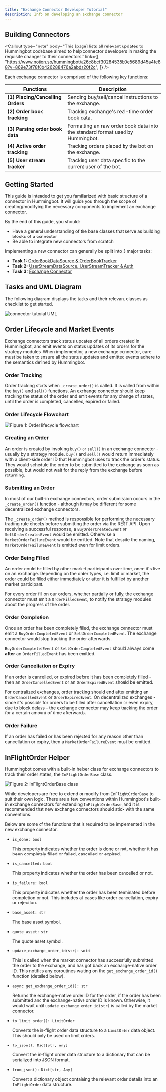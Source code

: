 ```yaml
---
title: "Exchange Connector Developer Tutorial"
description: Info on developing an exchange connector
---
```



## Building Connectors

<Callout
  type="note"
  body="This [page] lists all relevant updates to Hummingbot codebase aimed to help connector developers in making the requisite changes to their connectors."
  link={[
    "https://www.notion.so/hummingbot/a26c8bcf30284535b0e5689d45a4fe88?v=869e73f78f0b426288476a2abda20f2c",
  ]}
/>

Each exchange connector is comprised of the following key functions:

| Functions                         | Description                                                                    |
| --------------------------------- | ------------------------------------------------------------------------------ |
| **(1) Placing/Cancelling Orders** | Sending buy/sell/cancel instructions to the exchange.                          |
| **(2) Order book tracking**       | Tracking exchange's real-time order book data.                                 |
| **(3) Parsing order book data**   | Formatting an raw order book data into the standard format used by Hummingbot. |
| **(4) Active order tracking**     | Tracking orders placed by the bot on the exchange.                             |
| **(5) User stream tracker**       | Tracking user data specific to the current user of the bot.                    |

## Getting Started

This guide is intended to get you familiarized with basic structure of a connector in Hummingbot. It will guide you through the scope of creating/modifying the necessary components to implement an exchange connector.

By the end of this guide, you should:

- Have a general understanding of the base classes that serve as building blocks of a connector
- Be able to integrate new connectors from scratch

Implementing a new connector can generally be split into 3 major tasks:

- **Task 1:** [OrderBookDataSource & OrderBookTracker](task1)
- **Task 2:** [UserStreamDataSource, UserStreamTracker & Auth](task2)
- **Task 3:** [Exchange Connector](task3)

## Tasks and UML Diagram

The following diagram displays the tasks and their relevant classes as checklist to get started.

![connector tutorial UML](/img/connector-tutorial-uml.svg)

## Order Lifecycle and Market Events

Exchange connectors track status updates of all orders created in Hummingbot, and emit events on status updates of its orders for the strategy modules.
When implementing a new exchange connector, care must be taken to ensure all the status updates and emitted events adhere to the semantics defined by Hummingbot.

### Order Tracking

Order tracking starts when `_create_order()` is called. It is called from within the `buy()` and `sell()` functions.
An exchange connector should keep tracking the status of the order and emit events for any change of states, until the order is completed, cancelled, expired or failed.

<Callout
  type="note"
  body="This is done by calling #start_tracking_order()# method in the #Exchange# class. #start_tracking_order()# should be called before the API request for placing the order is executed."
/>

### Order Lifecycle Flowchart

![Figure 1: Order lifecycle flowchart](/img/connector-order-lifecycle.svg)

### Creating an Order

An order is created by invoking `buy()` or `sell()` in an exchange connector - usually by a strategy module.
`buy()` and `sell()` would return immediately with a client-side order ID that Hummingbot uses to track the order's status.
They would schedule the order to be submitted to the exchange as soon as possible, but would not wait for the reply from the exchange before returning.

### Submitting an Order

In most of our built-in exchange connectors, order submission occurs in the `_create_order()` function - although it may be different for some decentralized exchange connectors.

The `_create_order()` method is responsible for performing the necessary trading rule checks before submitting the order via the REST API.
Upon receiving a successful response, a `BuyOrderCreatedEvent` or `SellOrderCreatedEvent` would be emitted. Otherwise a `MarketOrderFailureEvent` would be emitted. Note that despite the naming, `MarketOrderFailureEvent` is emitted even for limit orders.

### Order Being Filled

An order could be filled by other market participants over time, once it's live on an exchange.
Depending on the order types, i.e. limit or market, the order could be filled either immediately or after it is fulfilled by another market participant.

For every order fill on our orders, whether partially or fully, the exchange connector must emit a `OrderFilledEvent`, to notify the strategy modules about the progress of the order.

### Order Completion

Once an order has been completely filled, the exchange connector must emit a `BuyOrderCompletedEvent` or `SellOrderCompletedEvent`.
The exchange connector would stop tracking the order afterwards.

`BuyOrderCompletedEvent` or `SellOrderCompletedEvent` should always come **after** an `OrderFilledEvent` has been emitted.

### Order Cancellation or Expiry

If an order is cancelled, or expired before it has been completely filled - then an `OrderCancelledEvent` or an `OrderExpiredEvent` should be emitted.

For centralized exchanges, order tracking should end after emitting an `OrderCancelledEvent` or `OrderExpiredEvent`.
On decentralized exchanges - since it's possible for orders to be filled after cancellation or even expiry, due to block delays - the exchange connector may keep tracking the order for a certain amount of time afterwards.

### Order Failure

If an order has failed or has been rejected for any reason other than cancellation or expiry, then a `MarketOrderFailureEvent` must be emitted.

## InFlightOrder Helper

Hummingbot comes with a built-in helper class for exchange connectors to track their order states, the `InFlightOrderBase` class.

![Figure 2: InFlightOrderBase class](/img/connector-in-flight-uml.svg)

While developers are free to extend or modify from `InFlightOrderBase` to suit their own logic. There are a few conventions within Hummingbot's built-in exchange connectors for extending `InFlightOrderBase`,
and it is recommended that new exchange connectors should stick with the same conventions.

Below are some of the functions that is required to be implemented in the new exchange connector.

- `is_done: bool`

  This property indicates whether the order is done or not, whether it has been completely filled or failed, cancelled or expired.

- `is_cancelled: bool`

  This property indicates whether the order has been cancelled or not.

- `is_failure: bool`

  This property indicates whether the order has been terminated before completion or not. This includes all cases like order cancellation, expiry or rejection.

- `base_asset: str`

  The base asset symbol.

- `quote_asset: str`

  The quote asset symbol.

- `update_exchange_order_id(str): void`

  This is called when the market connector has successfully submitted the order to the exchange, and has got back an exchange-native order ID. This notifies any coroutines waiting on the `get_exchange_order_id()` function (detailed below\).

- `async get_exchange_order_id(): str`

  Returns the exchange-native order ID for the order, if the order has been submitted and the exchange-native order ID is known.
  Otherwise, it would wait until `update_exchange_order_id(str)` is called by the market connector.

- `to_limit_order(): LimitOrder`

  Converts the in-flight order data structure to a `LimitOrder` data object. This should only be used on limit orders.

- `to_json(): Dict[str, any]`

  Convert the in-flight order data structure to a dictionary that can be serialized into JSON format.

- `from_json(): Dict[str, Any]`

  Convert a dictionary object containing the relevant order details into an `InFlightOrder` data structure.
